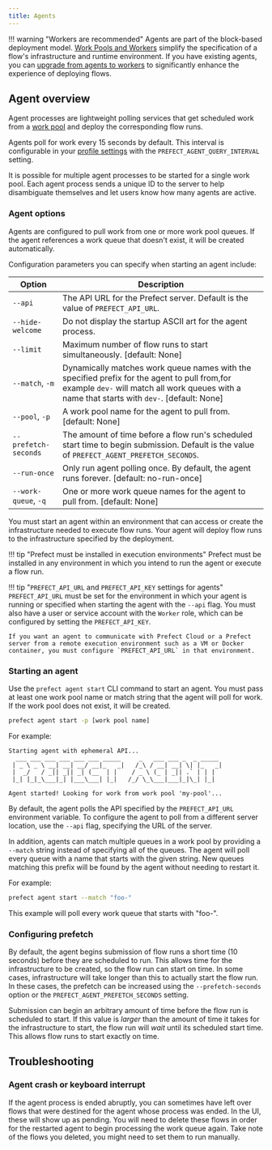 ```yaml
---
title: Agents
---
```



!!! warning "Workers are recommended"
    Agents are part of the block-based deployment model. [Work Pools and Workers](/2.16.9/concepts/work-pools/) simplify the specification of a flow's infrastructure and runtime environment. If you have existing agents, you can [upgrade from agents to workers](/2.16.9/guides/upgrade-guide-agents-to-workers/) to significantly enhance the experience of deploying flows.

## Agent overview

Agent processes are lightweight polling services that get scheduled work from a [work pool](#work-pool-overview) and deploy the corresponding flow runs.

Agents poll for work every 15 seconds by default. This interval is configurable in your [profile settings](/2.16.9/concepts/settings/) with the `PREFECT_AGENT_QUERY_INTERVAL` setting.

It is possible for multiple agent processes to be started for a single work pool. Each agent process sends a unique ID to the server to help disambiguate themselves and let users know how many agents are active.

### Agent options

Agents are configured to pull work from one or more work pool queues. If the agent references a work queue that doesn't exist, it will be created automatically.

Configuration parameters you can specify when starting an agent include:

| Option                                            | Description                                                                                                                                                                                  |
| ------------------------------------------------- | -------------------------------------------------------------------------------------------------------------------------------------------------------------------------------------------- |
| `--api`                                           | The API URL for the Prefect server. Default is the value of `PREFECT_API_URL`.                                                                                                               |
| `--hide-welcome`                                  | Do not display the startup ASCII art for the agent process.                                                                                                                                  |
| `--limit`                                         | Maximum number of flow runs to start simultaneously. [default: None]                                                                                                                         |
| `--match`, `-m`                                   | Dynamically matches work queue names with the specified prefix for the agent to pull from,for example `dev-` will match all work queues with a name that starts with `dev-`. [default: None] |
| `--pool`, `-p`                                    | A work pool name for the agent to pull from. [default: None]                                                                                                                                 |
| <span class="no-wrap">`--prefetch-seconds`</span> | The amount of time before a flow run's scheduled start time to begin submission. Default is the value of `PREFECT_AGENT_PREFETCH_SECONDS`.                                                   |
| `--run-once`                                      | Only run agent polling once. By default, the agent runs forever. [default: no-run-once]                                                                                                      |
| `--work-queue`, `-q`                              | One or more work queue names for the agent to pull from. [default: None]                                                                                                                     |

You must start an agent within an environment that can access or create the infrastructure needed to execute flow runs. Your agent will deploy flow runs to the infrastructure specified by the deployment.

!!! tip "Prefect must be installed in execution environments"
    Prefect must be installed in any environment in which you intend to run the agent or execute a flow run.

!!! tip "`PREFECT_API_URL` and `PREFECT_API_KEY` settings for agents"
    `PREFECT_API_URL` must be set for the environment in which your agent is running or specified when starting the agent with the `--api` flag. You must also have a user or service account with the `Worker` role, which can be configured by setting the `PREFECT_API_KEY`.

    If you want an agent to communicate with Prefect Cloud or a Prefect server from a remote execution environment such as a VM or Docker container, you must configure `PREFECT_API_URL` in that environment.

### Starting an agent

Use the `prefect agent start` CLI command to start an agent. You must pass at least one work pool name or match string that the agent will poll for work. If the work pool does not exist, it will be created.

```bash
prefect agent start -p [work pool name]
```

For example:

```{.output .no-copy}
Starting agent with ephemeral API...
  ___ ___ ___ ___ ___ ___ _____     _   ___ ___ _  _ _____
 | _ \ _ \ __| __| __/ __|_   _|   /_\ / __| __| \| |_   _|
 |  _/   / _|| _|| _| (__  | |    / _ \ (_ | _|| .` | | |
 |_| |_|_\___|_| |___\___| |_|   /_/ \_\___|___|_|\_| |_|

Agent started! Looking for work from work pool 'my-pool'...
```

By default, the agent polls the API specified by the `PREFECT_API_URL` environment variable. To configure the agent to poll from a different server location, use the `--api` flag, specifying the URL of the server.

In addition, agents can match multiple queues in a work pool by providing a `--match` string instead of specifying all of the queues. The agent will poll every queue with a name that starts with the given string. New queues matching this prefix will be found by the agent without needing to restart it.

For example:

```bash
prefect agent start --match "foo-"
```

This example will poll every work queue that starts with "foo-".

### Configuring prefetch

By default, the agent begins submission of flow runs a short time (10 seconds) before they are scheduled to run. This allows time for the infrastructure to be created, so the flow run can start on time. In some cases, infrastructure will take longer than this to actually start the flow run. In these cases, the prefetch can be increased using the `--prefetch-seconds` option or the `PREFECT_AGENT_PREFETCH_SECONDS` setting.

Submission can begin an arbitrary amount of time before the flow run is scheduled to start. If this value is _larger_ than the amount of time it takes for the infrastructure to start, the flow run will _wait_ until its scheduled start time. This allows flow runs to start exactly on time.

## Troubleshooting

### Agent crash or keyboard interrupt

If the agent process is ended abruptly, you can sometimes have left over flows that were destined for the agent whose process was ended. In the UI, these will show up as pending. You will need to delete these flows in order for the restarted agent to begin processing the work queue again. Take note of the flows you deleted, you might need to set them to run manually.
